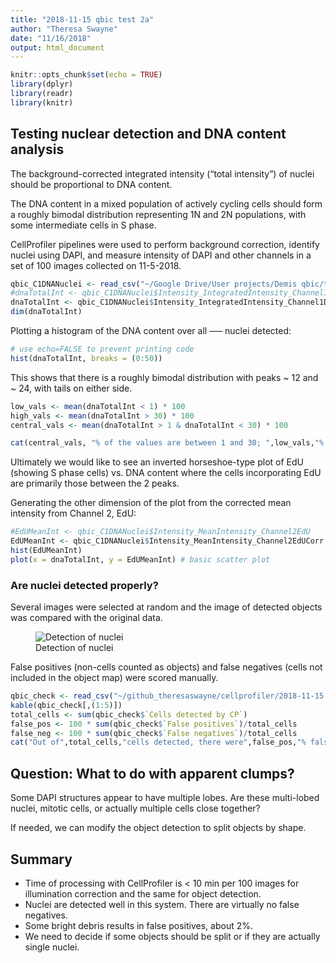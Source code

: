 ```yaml
---
title: "2018-11-15 qbic test 2a"
author: "Theresa Swayne"
date: "11/16/2018"
output: html_document
---
```


```r
knitr::opts_chunk$set(echo = TRUE)
library(dplyr)
library(readr)
library(knitr)
```

## Testing nuclear detection and DNA content analysis

The background-corrected integrated intensity ("total intensity") of nuclei should be proportional to DNA content.

The DNA content in a mixed population of actively cycling cells should form a roughly bimodal distribution representing 1N and 2N populations, with some intermediate cells in S phase.

CellProfiler pipelines were used to perform background correction, identify nuclei using DAPI, and measure intensity of DAPI and other channels in a set of 100 images collected on 11-5-2018.

```r
qbic_C1DNANuclei <- read_csv("~/Google Drive/User projects/Demis qbic/test 2-3/qbic_C1DNANuclei.csv")
#dnaTotalInt <- qbic_C1DNANuclei$Intensity_IntegratedIntensity_Channel1DNA
dnaTotalInt <- qbic_C1DNANuclei$Intensity_IntegratedIntensity_Channel1DNACorr
dim(dnaTotalInt)
```


Plotting a histogram of the DNA content over all ----- nuclei detected:

```r
# use echo=FALSE to prevent printing code
hist(dnaTotalInt, breaks = (0:50))
```

This shows that there is a roughly bimodal distribution with peaks ~ 12 and ~ 24, with tails on either side.


```r
low_vals <- mean(dnaTotalInt < 1) * 100
high_vals <- mean(dnaTotalInt > 30) * 100
central_vals <- mean(dnaTotalInt > 1 & dnaTotalInt < 30) * 100

cat(central_vals, "% of the values are between 1 and 30; ",low_vals,"% <1; and",high_vals,"% >30")
```

Ultimately we would like to see an inverted horseshoe-type plot of EdU (showing S phase cells) vs. DNA content where the cells incorporating EdU are primarily those between the 2 peaks.

Generating the other dimension of the plot from the corrected mean intensity from Channel 2, EdU:
```r
#EdUMeanInt <- qbic_C1DNANuclei$Intensity_MeanIntensity_Channel2EdU
EdUMeanInt <- qbic_C1DNANuclei$Intensity_MeanIntensity_Channel2EdUCorr
hist(EdUMeanInt)
plot(x = dnaTotalInt, y = EdUMeanInt) # basic scatter plot
```



### Are nuclei detected properly?

Several images were selected at random and the image of detected objects was compared with the original data. 

![Detection of nuclei](/Users/confocal/github_theresaswayne/cellprofiler/detection\ Montage.png)
 
False positives (non-cells counted as objects) and false negatives (cells not included in the object map) were scored manually.

```r
qbic_check <- read_csv("~/github_theresaswayne/cellprofiler/2018-11-15 qbic test 2a.csv")
kable(qbic_check[,(1:5)])
total_cells <- sum(qbic_check$`Cells detected by CP`)
false_pos <- 100 * sum(qbic_check$`False positives`)/total_cells
false_neg <- 100 * sum(qbic_check$`False negatives`)/total_cells
cat("Out of",total_cells,"cells detected, there were",false_pos,"% false positives and",false_neg,"% false negatives.")
```

## Question: What to do with apparent clumps? 

Some DAPI structures appear to have multiple lobes. Are these multi-lobed nuclei, mitotic cells, or actually multiple cells close together?

<!-- TODO: Insert images here of specific examples of ambiguous multiple cells -->


If needed, we can modify the object detection to split objects by shape.

## Summary

* Time of processing with CellProfiler is < 10 min per 100 images for illumination correction and the same for object detection.
* Nuclei are detected well in this system. There are virtually no false negatives.
* Some bright debris results in false positives, about 2%.
* We need to decide if some objects should be split or if they are actually single nuclei.


